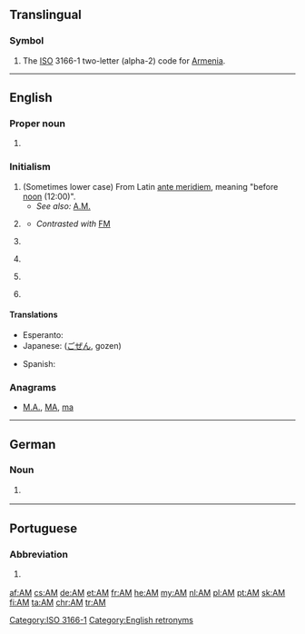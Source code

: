 {{also|Appendix:Variations of "am"}}
==Translingual==

===Symbol===
{{head|mul|symbol}}
# The [[ISO]] 3166-1 two-letter (alpha-2) code for [[Armenia]].

[[Category:ISO 3166-1]]

----

==English==
{{wikipedia|AM}}

===Proper noun===
{{en-proper noun}}

# {{abbreviation of|Amazonas|lang=en|nodot=1}} {{gloss|state of Brazil}}

===Initialism===
{{en-initialism}}

# (Sometimes lower case) From Latin [[ante meridiem]], meaning "before [[noon]] (12:00)".
#* ''See also:'' [[A.M.]]
# {{context|communication|lang=en}} {{initialism of|amplitude modulation}}
#* ''Contrasted with'' [[FM]]
# {{context|education|lang=en}} {{initialism of|Artium Magister}}
# {{context|education|lang=en}} {{initialism of|Master of Arts}}
# {{context|politics|UK|lang=en}} {{initialism of|Assembly Member}} {{gloss|A title similar to [[MP]], placed after the name of a Member of the Welsh National Assembly.}}
# {{context|property law|lang=en}} {{initialism of|automated mapping}} {{gloss|Used in conjunction with Facilities Managements abbreviations (AM/FM).}}

====Translations====
{{trans-top|before noon}}
* Esperanto: {{t|eo|a.t.m.}}
* Japanese: {{t+|ja|午前}} ([[ごぜん]], gozen)
{{trans-mid}}
* Spanish: {{t|es|AM}}
{{trans-bottom}}

===Anagrams===
* [[M.A.#English|M.A.]], [[MA#English|MA]], [[ma#English|ma]]

[[Category:English retronyms]]

----

==German==

===Noun===
{{head|de|noun|g=n}}

# {{context|software|development|lang=de}} {{acronym of|w:de:Anwendungsmanagement|Anwendungsmanagement|lang=de}}

----

==Portuguese==

===Abbreviation===
{{pt-abbr}}

# {{context|politics|Brazil|lang=pt}} {{abbreviation of|Amazonas|lang=pt}} {{gloss|a Brazilian state}}

[[af:AM]]
[[cs:AM]]
[[de:AM]]
[[et:AM]]
[[fr:AM]]
[[he:AM]]
[[my:AM]]
[[nl:AM]]
[[pl:AM]]
[[pt:AM]]
[[sk:AM]]
[[fi:AM]]
[[ta:AM]]
[[chr:AM]]
[[tr:AM]]